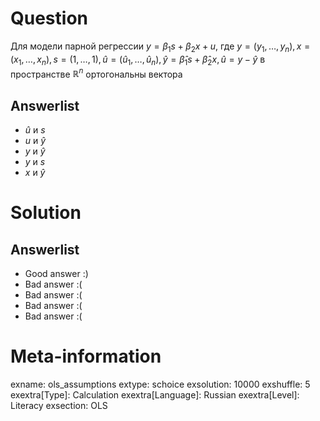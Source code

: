 Question
========
Для модели парной регрессии $y = \beta_1 s + \beta_2 x + u$, 
где $y = (y_1, \ldots, y_n), x = (x_1, \ldots, x_n), 
s = (1, \ldots, 1), \hat u = (\hat u_1, \ldots, \hat u_n), \hat y = \hat \beta_1 s + \hat \beta_2 x, \hat u = y - \hat y$ в пространстве $\mathbb R^n$ ортогональны вектора


Answerlist
----------
*  $\hat u$ и $s$
*  $u$ и $\hat y$
*  $y$ и $\hat y$
*  $y$ и $s$
*  $x$ и $\hat y$

Solution
========

Answerlist
----------
*  Good answer :)
*  Bad answer :(
*  Bad answer :(
*  Bad answer :(
*  Bad answer :(

Meta-information
================
exname: ols_assumptions
extype: schoice
exsolution: 10000
exshuffle: 5
exextra[Type]: Calculation
exextra[Language]: Russian
exextra[Level]: Literacy
exsection: OLS
